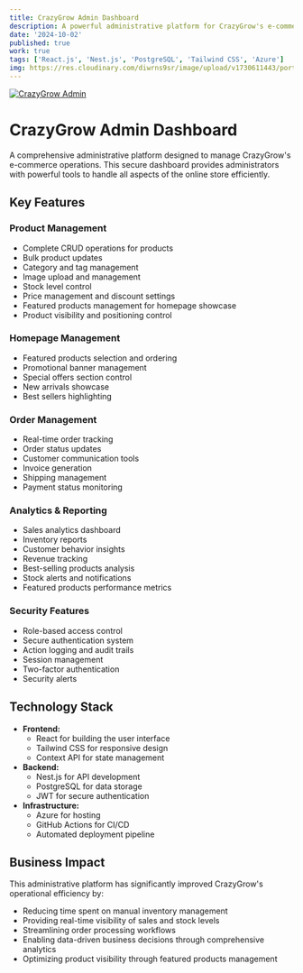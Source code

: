 ```yaml
---
title: CrazyGrow Admin Dashboard
description: A powerful administrative platform for CrazyGrow's e-commerce, enabling efficient management of products, inventory, sales, and customer orders.
date: '2024-10-02'
published: true
work: true
tags: ['React.js', 'Nest.js', 'PostgreSQL', 'Tailwind CSS', 'Azure']
img: https://res.cloudinary.com/diwrns9sr/image/upload/v1730611443/portafolio/i1wuoanos9vfhyg5wqq7.png
---
```


[![CrazyGrow Admin](https://res.cloudinary.com/diwrns9sr/image/upload/v1730611443/portafolio/i1wuoanos9vfhyg5wqq7.png)]()

# CrazyGrow Admin Dashboard

A comprehensive administrative platform designed to manage CrazyGrow's e-commerce operations. This secure dashboard provides administrators with powerful tools to handle all aspects of the online store efficiently.

## Key Features

### Product Management

-   Complete CRUD operations for products
-   Bulk product updates
-   Category and tag management
-   Image upload and management
-   Stock level control
-   Price management and discount settings
-   Featured products management for homepage showcase
-   Product visibility and positioning control

### Homepage Management

-   Featured products selection and ordering
-   Promotional banner management
-   Special offers section control
-   New arrivals showcase
-   Best sellers highlighting

### Order Management

-   Real-time order tracking
-   Order status updates
-   Customer communication tools
-   Invoice generation
-   Shipping management
-   Payment status monitoring

### Analytics & Reporting

-   Sales analytics dashboard
-   Inventory reports
-   Customer behavior insights
-   Revenue tracking
-   Best-selling products analysis
-   Stock alerts and notifications
-   Featured products performance metrics

### Security Features

-   Role-based access control
-   Secure authentication system
-   Action logging and audit trails
-   Session management
-   Two-factor authentication
-   Security alerts

## Technology Stack

-   **Frontend:**
    -   React for building the user interface
    -   Tailwind CSS for responsive design
    -   Context API for state management
-   **Backend:**
    -   Nest.js for API development
    -   PostgreSQL for data storage
    -   JWT for secure authentication
-   **Infrastructure:**
    -   Azure for hosting
    -   GitHub Actions for CI/CD
    -   Automated deployment pipeline

## Business Impact

This administrative platform has significantly improved CrazyGrow's operational efficiency by:

-   Reducing time spent on manual inventory management
-   Providing real-time visibility of sales and stock levels
-   Streamlining order processing workflows
-   Enabling data-driven business decisions through comprehensive analytics
-   Optimizing product visibility through featured products management
